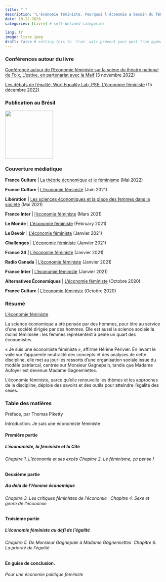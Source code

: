 ```yaml
---
title: " "
description: "L'économie féministe. Pourquoi l'économie a besoin du féminisme et vice versa, Presses de Sciences Po, 2020. ISBN: 139782724626759"
date: 10-22-2020
categories: [Livre] # self-defined categories

lang: fr
image: livre.jpeg
draft: false # setting this to `true` will prevent your post from appearing on your listing page until you're ready!
---
```


### Conférences autour du livre

[Conférence autour de l'Economie féministe sur la scène du théatre national de Foix, L'estive, en partenariat avec la Maif](https://www.youtube.com/watch?v=TGVJHkM5yk0) (3 novembre 2022)

[Les débats de l'égalité, Worl Equality Lab, PSE, L'économie féministe](http://prod.inequalitylab.world/fr/event/leconomie-feministe-15-decembre-2020/) (15 décembre 2022)

### Publication au Brésil

![](/images/EF_bresil.jpg){fig-align="center" width="155"}

### Couverture médiatique

**France Culture** \| [La théorie économique et le féminisme](https://www.radiofrance.fr/franceculture/podcasts/entendez-vous-l-eco/science-genree-science-biaisee-5874064 "la théorie économique et le féminisme - nouvelle fenêtre") (Mai 2022)

**France Culture** \| [L'économie féministe](https://www.franceculture.fr/emissions/la-grande-table-idees/en-economie-les-femmes-comptent-aussi "l'économie féministe - nouvelle fenêtre") (Juin 2021)

**Libération** \| [Les sciences économiques et la place des femmes dans la société](https://www.liberation.fr/plus/du-role-economique-des-femmes-dans-la-societe-20210528_F4GDWJFBA5C5DKGD3PJ6W6TXTU/ "les sciences économiques et la place des femmes dans la société - nouvelle fenêtre") (Mai 2021)

**France Inter** \| [l'économie féministe](https://www.franceinter.fr/emissions/une-semaine-en-france/une-semaine-en-france-12-mars-2021 "l'économie féministe - nouvelle fenêtre") (Mars 2021)

**Le Monde** \| [L'économie féministe](https://www.lemonde.fr/emploi/article/2021/02/03/l-economie-feministe-relire-l-economie-sans-biais-sociaux_6068579_1698637.html "son dernier ouvrage : L'économie féministe - nouvelle fenêtre") (February 2021)

**Le Devoir** \| [L'économie féministe](https://media1.ledevoir.com/economie/594309/l-economie-en-quete-de-diversite "l'économie féministe - nouvelle fenêtre") (Janvier 2021)

**Challenges** \| [ L'économie féministe](https://www.challenges.fr/femmes/helene-perivier-ofce-dans-leconomie-de-marche-il-y-a-une-dimension-emancipatrice-pour-les-femmes_747344 "son dernier ouvrage : L'économie féministe - nouvelle fenêtre") (Janvier 2021)

**France 24** \| [L'économie féministe](https://www.france24.com/fr/%C3%A9missions/l-entretien/20210118-le-f%C3%A9minisme-peut-apporter-beaucoup-%C3%A0-l-%C3%A9conomie-selon-l-%C3%A9conomiste-h%C3%A9l%C3%A8ne-p%C3%A9rivier?ref=tw_i "son dernier ouvrage : L'économie féministe - nouvelle fenêtre") (Janvier 2021)

**Radio Canada** \| [L'économie féministe](https://ici.radio-canada.ca/premiere/emissions/le-15-18/segments/entrevue/338934/economie-feministe-helene-perivier-inegalite-femmes-hommes "L'économie féministe - nouvelle fenêtre") (Janvier 2021)

**France Inter** \| [L'économie féministe](https://www.franceinter.fr/emissions/l-invite-du-week-end/l-invite-du-week-end-20-decembre-2020 "son dernier ouvrage : L'économie féministe - nouvelle fenêtre") (Janvier 2021)

**Alternatives Économiques** \| [L'économie féministe](https://www.alternatives-economiques.fr/helene-perivier-fondements-de-letat-social-genres/00094343 "L'économie féministe - nouvelle fenêtre") (Octobre 2020)

**France Culture** \| [L'économie féministe](https://www.franceculture.fr/emissions/la-bibliotheque-ideale-de-leco/bibliotheque-de-leco-du-lundi-26-octobre-2020 "L'économie féministe - nouvelle fenêtre") (Octobre 2020)

### Résumé

[L'économie féministe](https://www.pressesdesciencespo.fr/fr/book/?gcoi=27246100423030#h2tabDetails)

La science économique a été pensée par des hommes, pour être au service d'une société dirigée par des hommes. Elle est aussi la science sociale la moins féminisée : les femmes représentent à peine un quart des économistes.

« Je suis une économiste féministe », affirme Hélène Périvier. En levant le voile sur l'apparente neutralité des concepts et des analyses de cette discipline, elle met au jour les ressorts d'une organisation sociale issue du modèle patriarcal, centrée sur Monsieur Gagnepain, tandis que Madame Aufoyer est devenue Madame Gagnemiettes.

L'économie féministe, parce qu'elle renouvelle les thèmes et les approches de la discipline, déploie des savoirs et des outils pour atteindre l'égalité des sexes.

### Table des matières

Préface, par Thomas Piketty

Introduction. Je suis une économiste féministe

#### **Première partie**

##### **L'économiste, la féministe et la Cité**

###### Chapitre 1. L'économie et ses excès Chapitre 2. Le féminisme, ça pense !

#### **Deuxième partie**

##### **Au delà de l'Homme économique**

###### Chapitre 3. Les critiques féministes de l'économie   Chapitre 4. Sexe et genre de l'économie

#### **Troisième partie**

##### **L'économie féministe au défi de l'égalité**

###### Chapitre 5. De Monsieur Gagnepain à Madame Gagnemiettes  Chapitre 6. La priorité de l'égalité

#### En guise de conclusion.

###### Pour une économie politique féministe
